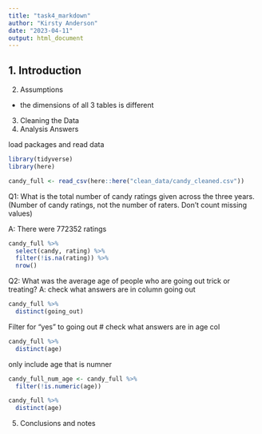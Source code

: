 ```yaml
---
title: "task4_markdown"
author: "Kirsty Anderson"
date: "2023-04-11"
output: html_document
---
```


1. Introduction
--------------------------------------------------------------------------------
2. Assumptions
- the dimensions of all 3 tables is different

3. Cleaning the Data
4. Analysis Answers

load packages and read data
```r
library(tidyverse)
library(here)
```

```r
candy_full <- read_csv(here::here("clean_data/candy_cleaned.csv"))
```


Q1: What is the total number of candy ratings given across the three years. (Number of candy ratings, not the         number of raters. Don’t count missing values)

A: There were 772352 ratings

```r
candy_full %>% 
  select(candy, rating) %>% 
  filter(!is.na(rating)) %>% 
  nrow()
```
Q2: What was the average age of people who are going out trick or treating?
A:
check what answers are in column going out
```r
candy_full %>% 
  distinct(going_out)
```
Filter for "yes" to going out
# check what answers are in age col
```r
candy_full %>% 
  distinct(age)
```

only include age that is numner

```r
candy_full_num_age <- candy_full %>% 
  filter(!is.numeric(age))

candy_full %>% 
  distinct(age)
```

5. Conclusions and notes

